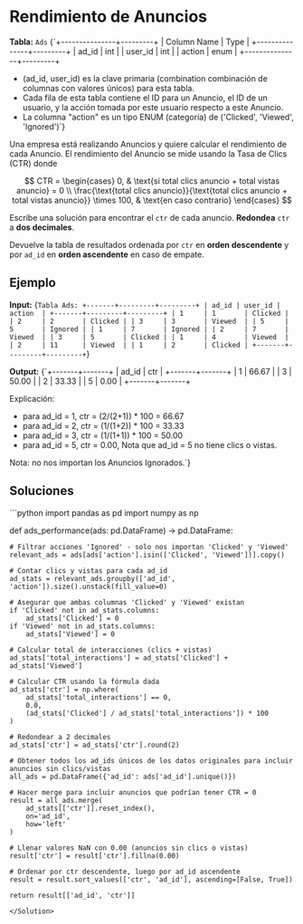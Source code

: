 # Rendimiento de Anuncios

**Tabla:** `Ads`
<TerminalOutput>
{`+---------------+---------+
| Column Name   | Type    |
+---------------+---------+
| ad_id         | int     |
| user_id       | int     |
| action        | enum    |
+---------------+---------+

- (ad_id, user_id) es la clave primaria (combination combinación de columnas 
    con valores únicos) para esta tabla.
- Cada fila de esta tabla contiene el ID para un Anuncio, el ID de un usuario, 
    y la acción tomada por este usuario respecto a este Anuncio.
- La columna "action" es un tipo ENUM (categoría) de ('Clicked', 'Viewed', 
    'Ignored')`}
</TerminalOutput>

Una empresa está realizando Anuncios y quiere calcular el rendimiento de cada Anuncio. El rendimiento del Anuncio se mide usando la Tasa de Clics (CTR) donde

$$
CTR = \begin{cases}
    0, & \text{si total clics anuncio + total vistas anuncio} = 0 \\
    \frac{\text{total clics anuncio}}{\text{total clics anuncio + total vistas anuncio}} \times 100, & \text{en caso contrario}
\end{cases}
$$

Escribe una solución para encontrar el `ctr` de cada anuncio. **Redondea** `ctr` a **dos decimales**.

Devuelve la tabla de resultados ordenada por `ctr` en **orden descendente** y por `ad_id` en **orden ascendente** en caso de empate.

## Ejemplo

**Input:**
<TerminalOutput>
{`Tabla Ads:
+-------+---------+---------+
| ad_id | user_id | action  |
+-------+---------+---------+
| 1     | 1       | Clicked |
| 2     | 2       | Clicked |
| 3     | 3       | Viewed  |
| 5     | 5       | Ignored |
| 1     | 7       | Ignored |
| 2     | 7       | Viewed  |
| 3     | 5       | Clicked |
| 1     | 4       | Viewed  |
| 2     | 11      | Viewed  |
| 1     | 2       | Clicked |
+-------+---------+---------+`}
</TerminalOutput>

**Output:**
<TerminalOutput>
{`+-------+-------+
| ad_id | ctr   |
+-------+-------+
| 1     | 66.67 |
| 3     | 50.00 |
| 2     | 33.33 |
| 5     | 0.00  |
+-------+-------+

Explicación:
  - para ad_id = 1, ctr = (2/(2+1)) * 100 = 66.67
  - para ad_id = 2, ctr = (1/(1+2)) * 100 = 33.33
  - para ad_id = 3, ctr = (1/(1+1)) * 100 = 50.00
  - para ad_id = 5, ctr = 0.00, Nota que ad_id = 5 no tiene clics o vistas.

Nota: no nos importan los Anuncios Ignorados.`}
</TerminalOutput>



## Soluciones

<Solution title="Python" icon="Python">
```python
import pandas as pd
import numpy as np

def ads_performance(ads: pd.DataFrame) -> pd.DataFrame:
    
    # Filtrar acciones 'Ignored' - solo nos importan 'Clicked' y 'Viewed'
    relevant_ads = ads[ads['action'].isin(['Clicked', 'Viewed'])].copy()
    
    # Contar clics y vistas para cada ad_id
    ad_stats = relevant_ads.groupby(['ad_id', 'action']).size().unstack(fill_value=0)
    
    # Asegurar que ambas columnas 'Clicked' y 'Viewed' existan
    if 'Clicked' not in ad_stats.columns:
        ad_stats['Clicked'] = 0
    if 'Viewed' not in ad_stats.columns:
        ad_stats['Viewed'] = 0
    
    # Calcular total de interacciones (clics + vistas)
    ad_stats['total_interactions'] = ad_stats['Clicked'] + ad_stats['Viewed']
    
    # Calcular CTR usando la fórmula dada
    ad_stats['ctr'] = np.where(
        ad_stats['total_interactions'] == 0,
        0.0,
        (ad_stats['Clicked'] / ad_stats['total_interactions']) * 100
    )
    
    # Redondear a 2 decimales
    ad_stats['ctr'] = ad_stats['ctr'].round(2)
    
    # Obtener todos los ad_ids únicos de los datos originales para incluir anuncios sin clics/vistas
    all_ads = pd.DataFrame({'ad_id': ads['ad_id'].unique()})
    
    # Hacer merge para incluir anuncios que podrían tener CTR = 0
    result = all_ads.merge(
        ad_stats[['ctr']].reset_index(), 
        on='ad_id', 
        how='left'
    )
    
    # Llenar valores NaN con 0.00 (anuncios sin clics o vistas)
    result['ctr'] = result['ctr'].fillna(0.00)
    
    # Ordenar por ctr descendente, luego por ad_id ascendente
    result = result.sort_values(['ctr', 'ad_id'], ascending=[False, True])
    
    return result[['ad_id', 'ctr']]
```
</Solution>